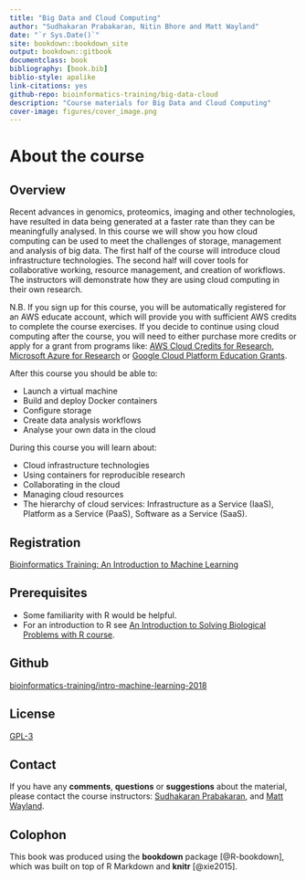 ```yaml
--- 
title: "Big Data and Cloud Computing"
author: "Sudhakaran Prabakaran, Nitin Bhore and Matt Wayland"
date: "`r Sys.Date()`"
site: bookdown::bookdown_site
output: bookdown::gitbook
documentclass: book
bibliography: [book.bib]
biblio-style: apalike
link-citations: yes
github-repo: bioinformatics-training/big-data-cloud
description: "Course materials for Big Data and Cloud Computing"
cover-image: figures/cover_image.png
---
```


# About the course 

## Overview
Recent advances in genomics, proteomics, imaging and other technologies, have resulted in data being generated at a faster rate than they can be meaningfully analysed. In this course we will show you how cloud computing can be used to meet the challenges of storage, management and analysis of big data. The first half of the course will introduce cloud infrastructure technologies. The second half will cover tools for collaborative working, resource management, and creation of workflows. The instructors will demonstrate how they are using cloud computing in their own research.

N.B. If you sign up for this course, you will be automatically registered for an AWS educate account, which will provide you with sufficient AWS credits to complete the course exercises. If you decide to continue using cloud computing after the course, you will need to either purchase more credits or apply for a grant from programs like: [AWS Cloud Credits for Research](https://aws.amazon.com/research-credits/), [Microsoft Azure for Research](https://www.microsoft.com/en-us/research/academic-program/microsoft-azure-for-research/) or [Google Cloud Platform Education Grants](https://cloud.google.com/edu/). 

After this course you should be able to:

* Launch a virtual machine
* Build and deploy Docker containers
* Configure storage
* Create data analysis workflows
* Analyse your own data in the cloud

During this course you will learn about:

* Cloud infrastructure technologies
* Using containers for reproducible research
* Collaborating in the cloud
* Managing cloud resources
* The hierarchy of cloud services: Infrastructure as a Service (IaaS), Platform as a Service (PaaS), Software as a Service (SaaS).


## Registration
[Bioinformatics Training: An Introduction to Machine Learning](https://training.csx.cam.ac.uk/bioinformatics/search?type=events&query=an+introduction+to+machine+learning&x=0&y=0)

## Prerequisites

* Some familiarity with R would be helpful.
* For an introduction to R see [An Introduction to Solving Biological Problems with R course](http://training.csx.cam.ac.uk/bioinformatics/course/bioinfo-rintro/). 

## Github
[bioinformatics-training/intro-machine-learning-2018](https://github.com/bioinformatics-training/intro-machine-learning-2018)

## License
[GPL-3](https://www.gnu.org/licenses/gpl-3.0.en.html)


## Contact
If you have any **comments**, **questions** or **suggestions** about the material, please contact the course instructors: <a href="mailto:wk181x@gmail.com">Sudhakaran Prabakaran</a>, and <a href="mailto:mw283@cam.ac.uk">Matt Wayland</a>. 

## Colophon

This book was produced using the **bookdown** package [@R-bookdown], which was built on top of R Markdown and **knitr** [@xie2015].

